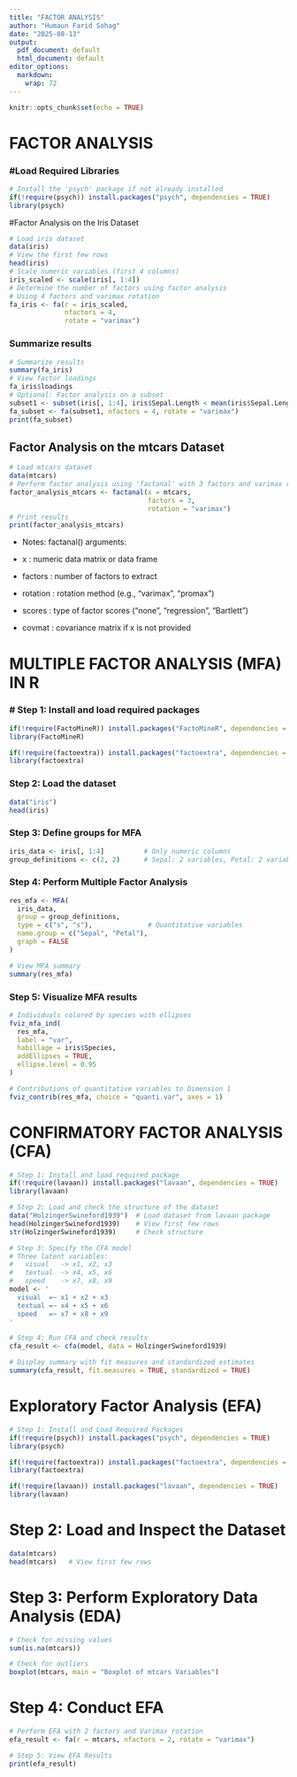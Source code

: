```yaml
---
title: "FACTOR ANALYSIS"
author: "Humaun Farid Sohag"
date: "2025-08-13"
output:
  pdf_document: default
  html_document: default
editor_options:
  markdown:
    wrap: 72
---
```


```r
knitr::opts_chunk$set(echo = TRUE)
```

# **FACTOR ANALYSIS**

### **#Load Required Libraries**

```r
# Install the 'psych' package if not already installed
if(!require(psych)) install.packages("psych", dependencies = TRUE)
library(psych)
```

#Factor Analysis on the Iris Dataset

```r
# Load iris dataset
data(iris)
# View the first few rows
head(iris)
# Scale numeric variables (first 4 columns)
iris_scaled <- scale(iris[, 1:4])
# Determine the number of factors using factor analysis
# Using 4 factors and varimax rotation
fa_iris <- fa(r = iris_scaled, 
              nfactors = 4, 
              rotate = "varimax")
```

### Summarize results

```r
# Summarize results
summary(fa_iris)
# View factor loadings
fa_iris$loadings
# Optional: Factor analysis on a subset
subset1 <- subset(iris[, 1:4], iris$Sepal.Length < mean(iris$Sepal.Length))
fa_subset <- fa(subset1, nfactors = 4, rotate = "varimax")
print(fa_subset)
```

## Factor Analysis on the mtcars Dataset

```r
# Load mtcars dataset
data(mtcars)
# Perform factor analysis using 'factanal' with 3 factors and varimax rotation
factor_analysis_mtcars <- factanal(x = mtcars, 
                                   factors = 3, 
                                   rotation = "varimax")
# Print results
print(factor_analysis_mtcars)
```

-   Notes: factanal() arguments:

-   x : numeric data matrix or data frame

-   factors : number of factors to extract

-   rotation : rotation method (e.g., "varimax", "promax")

-   scores : type of factor scores ("none", "regression", "Bartlett")

-   covmat : covariance matrix if x is not provided

# MULTIPLE FACTOR ANALYSIS (MFA) IN R

### **\# Step 1: Install and load required packages**

```r
if(!require(FactoMineR)) install.packages("FactoMineR", dependencies = TRUE)
library(FactoMineR)

if(!require(factoextra)) install.packages("factoextra", dependencies = TRUE)
library(factoextra)
```

### **Step 2: Load the dataset**

```r
data("iris")
head(iris)
```

### Step 3: Define groups for MFA

```r
iris_data <- iris[, 1:4]          # Only numeric columns
group_definitions <- c(2, 2)      # Sepal: 2 variables, Petal: 2 variables
```

### Step 4: Perform Multiple Factor Analysis

```r
res_mfa <- MFA(
  iris_data,
  group = group_definitions,
  type = c("s", "s"),              # Quantitative variables
  name.group = c("Sepal", "Petal"),
  graph = FALSE
)

# View MFA summary
summary(res_mfa)
```

### Step 5: Visualize MFA results

```r
# Individuals colored by species with ellipses
fviz_mfa_ind(
  res_mfa, 
  label = "var", 
  habillage = iris$Species, 
  addEllipses = TRUE, 
  ellipse.level = 0.95
)

# Contributions of quantitative variables to Dimension 1
fviz_contrib(res_mfa, choice = "quanti.var", axes = 1)

```

# CONFIRMATORY FACTOR ANALYSIS (CFA)

```r
# Step 1: Install and load required package
if(!require(lavaan)) install.packages("lavaan", dependencies = TRUE)
library(lavaan)

# Step 2: Load and check the structure of the dataset
data("HolzingerSwineford1939")  # Load dataset from lavaan package
head(HolzingerSwineford1939)    # View first few rows
str(HolzingerSwineford1939)     # Check structure

# Step 3: Specify the CFA model
# Three latent variables:
#   visual   -> x1, x2, x3
#   textual  -> x4, x5, x6
#   speed    -> x7, x8, x9
model <- '
  visual  =~ x1 + x2 + x3
  textual =~ x4 + x5 + x6
  speed   =~ x7 + x8 + x9
'

# Step 4: Run CFA and check results
cfa_result <- cfa(model, data = HolzingerSwineford1939)

# Display summary with fit measures and standardized estimates
summary(cfa_result, fit.measures = TRUE, standardized = TRUE)
```

# Exploratory Factor Analysis (EFA)

```r
# Step 1: Install and Load Required Packages
if(!require(psych)) install.packages("psych", dependencies = TRUE)
library(psych)

if(!require(factoextra)) install.packages("factoextra", dependencies = TRUE)
library(factoextra)

if(!require(lavaan)) install.packages("lavaan", dependencies = TRUE)
library(lavaan)
```

# Step 2: Load and Inspect the Dataset
```r
data(mtcars)
head(mtcars)   # View first few rows
```

# Step 3: Perform Exploratory Data Analysis (EDA)
```r
# Check for missing values
sum(is.na(mtcars))

# Check for outliers
boxplot(mtcars, main = "Boxplot of mtcars Variables")
```

# Step 4: Conduct EFA
```r
# Perform EFA with 2 factors and Varimax rotation
efa_result <- fa(r = mtcars, nfactors = 2, rotate = "varimax")

# Step 5: View EFA Results
print(efa_result)
```

